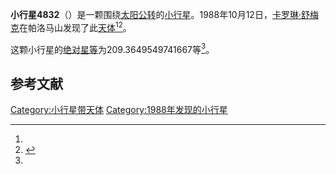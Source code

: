 {{Infobox planet
| bgcolour = #FFFFC0
| name = 4832 Palinurus
| symbol = 
| image = 
| caption = 
| discovery = yes
| discovery_ref = 
| discoverer = [[卡罗琳·舒梅克|卡罗琳·舒梅克]]
| discovery_site = [[帕洛马山|帕洛马山]] 
| discovered = 1988年10月12日
| designations = yes
| mp_name = 
| named_after = 
| alt_names = 
| mp_category = [[特洛伊小行星|特洛伊小行星]]
| orbit_ref = <ref name="a">[http://ssd.jpl.nasa.gov/sbdb.cgi?sstr=4832 4832 Palinurus] {{Wayback|url=http://ssd.jpl.nasa.gov/sbdb.cgi?sstr=4832 |date=20201124010810 }}，小行星數據庫瀏覽器（JPL Small-Body Database Browser）－[[美国国家航空航天局|美国国家航空航天局]]喷气推进实验室</ref>
| epoch = 2456400.5 (2013年4月18日更新)
| aphelion = {{convert|6.005914749558352|AU|km|3|abbr=on|lk=out}}
| perihelion = {{convert|4.51065259328106|AU|km|3|abbr=on}}
| semimajor = {{convert|5.258283671419706|AU|km|3|abbr=on}}
| eccentricity = 0.14218158
| period = 4404.173751 [[日|日]]<br />12.06[[儒略年|儒略年]]
| avg_speed = 
| inclination = 19.06480624790091
| asc_node = 135.142227096165
| mean_anomaly = 
| arg_peri = 209.3649549741667
| satellites = 
| physical_characteristics = yes
| dimensions = 
| mass = 
| density = 
| surface_grav = 
| escape_velocity = 
| sidereal_day = 
| axial_tilt = 
| pole_ecliptic_lat = 
| pole_ecliptic_lon = 
| albedo = 
| temperatures= 
| temp_name1 = 
| mean_temp_1 = 
| max_temp_1 = 
| temp_name2 = 
| max_temp_2 = 
| spectral_type = 
| abs_magnitude = 209.3649549741667
}}

'''小行星4832'''（{{lang-en|4832 Palinurus}}）是一颗围绕[[太阳|太阳]][[公转|公转]]的[[小行星|小行星]]。1988年10月12日，[[卡罗琳·舒梅克|卡罗琳·舒梅克]]在帕洛马山发现了此[[天体|天体]]<ref name="a" /><ref>{{cite news|title=小行星列表|url=http://cfa-www.harvard.edu/iau/lists/NumberedMPs.txt|accessdate=2013-07-08|newspaper=哈佛大学|archive-date=2008-05-17|archive-url=https://web.archive.org/web/20080517010638/http://cfa-www.harvard.edu/iau/lists/NumberedMPs.txt|dead-url=no}}</ref>。

这颗小行星的[[绝对星等|绝对星等]]为209.3649549741667等<ref name="a" />。

==参考文献==
{{reflist}}
{{Minor Planet Number|[[小行星4831|小行星4831]]|[[小行星4833|小行星4833]]}}

{{小天体}}

[[Category:小行星带天体|Category:小行星带天体]]
[[Category:1988年发现的小行星|Category:1988年发现的小行星]]

{{asteroid-stub}}